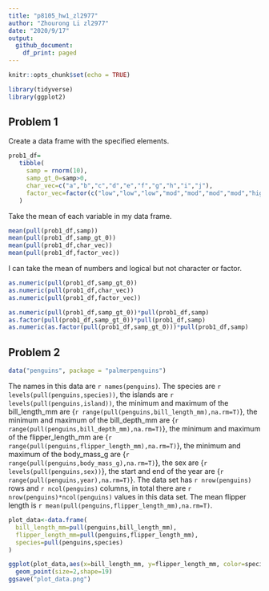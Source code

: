 ```yaml
---
title: "p8105_hw1_zl2977"
author: "Zhourong Li zl2977"
date: "2020/9/17"
output:
  github_document:
    df_print: paged
---
```



```r
knitr::opts_chunk$set(echo = TRUE)
```

```r
library(tidyverse)
library(ggplot2)
```

## Problem 1

Create a data frame with the specified elements.

```r

prob1_df=
   tibble(
     samp = rnorm(10),
     samp_gt_0=samp>0,
     char_vec=c("a","b","c","d","e","f","g","h","i","j"),
     factor_vec=factor(c("low","low","low","mod","mod","mod","mod","high","high","high"))
   )
```
Take the mean of each variable in my data frame.

```r
mean(pull(prob1_df,samp))
mean(pull(prob1_df,samp_gt_0))
mean(pull(prob1_df,char_vec))
mean(pull(prob1_df,factor_vec))
```
I can take the mean of numbers and logical but not character or factor.

```r
as.numeric(pull(prob1_df,samp_gt_0))
as.numeric(pull(prob1_df,char_vec))
as.numeric(pull(prob1_df,factor_vec))
```
```r
as.numeric(pull(prob1_df,samp_gt_0))*pull(prob1_df,samp)
as.factor(pull(prob1_df,samp_gt_0))*pull(prob1_df,samp)
as.numeric(as.factor(pull(prob1_df,samp_gt_0)))*pull(prob1_df,samp)

```



## Problem 2

```r
data("penguins", package = "palmerpenguins")
```

The names in this data are `r names(penguins)`. 
The species are `r levels(pull(penguins,species))`, 
the islands are `r levels(pull(penguins,island))`, 
the minimum and maximum  of the bill_length_mm are {`r range(pull(penguins,bill_length_mm),na.rm=T)`}, 
the minimum and maximum  of the bill_depth_mm are {`r range(pull(penguins,bill_depth_mm),na.rm=T)`}, 
the minimum and maximum  of the flipper_length_mm are {`r range(pull(penguins,flipper_length_mm),na.rm=T)`}, 
the minimum and maximum  of the body_mass_g are {`r range(pull(penguins,body_mass_g),na.rm=T)`}, 
the sex are {`r levels(pull(penguins,sex))`}, 
the start and end  of the year are {`r range(pull(penguins,year),na.rm=T)`}. 
The data set has `r nrow(penguins)` rows and `r ncol(penguins)` columns, 
in total there are `r nrow(penguins)*ncol(penguins)` values in this data set. 
The mean flipper length is `r mean(pull(penguins,flipper_length_mm),na.rm=T)`.

```r

plot_data<-data.frame(
  bill_length_mm=pull(penguins,bill_length_mm),
  flipper_length_mm=pull(penguins,flipper_length_mm),
  species=pull(penguins,species)
)

ggplot(plot_data,aes(x=bill_length_mm, y=flipper_length_mm, color=species))+
  geom_point(size=2,shape=19)
ggsave("plot_data.png")
```


